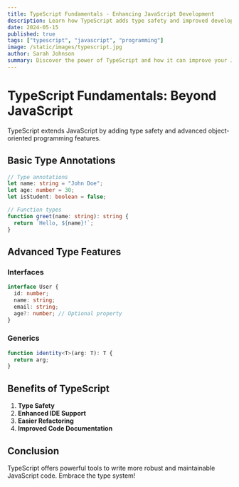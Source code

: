 ```yaml
---
title: TypeScript Fundamentals - Enhancing JavaScript Development
description: Learn how TypeScript adds type safety and improved developer experience to JavaScript
date: 2024-05-15
published: true
tags: ["typescript", "javascript", "programming"]
image: /static/images/typescript.jpg
author: Sarah Johnson
summary: Discover the power of TypeScript and how it can improve your JavaScript development workflow.
---
```


# TypeScript Fundamentals: Beyond JavaScript

TypeScript extends JavaScript by adding type safety and advanced object-oriented programming features.

## Basic Type Annotations

```typescript
// Type annotations
let name: string = "John Doe";
let age: number = 30;
let isStudent: boolean = false;

// Function types
function greet(name: string): string {
  return `Hello, ${name}!`;
}
```

## Advanced Type Features

### Interfaces

```typescript
interface User {
  id: number;
  name: string;
  email: string;
  age?: number; // Optional property
}
```

### Generics

```typescript
function identity<T>(arg: T): T {
  return arg;
}
```

## Benefits of TypeScript

1. **Type Safety**
2. **Enhanced IDE Support**
3. **Easier Refactoring**
4. **Improved Code Documentation**

## Conclusion

TypeScript offers powerful tools to write more robust and maintainable JavaScript code. Embrace the type system!

